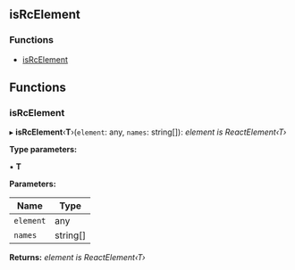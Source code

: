 <!-- This file generate automatically, should not modify that directly -->


<Meta title="API Reference/Utils/isRcElement" />

## isRcElement

### Functions

- [isRcElement](#isrcelement)

## Functions

### isRcElement

▸ **isRcElement**‹**T**›(`element`: any, `names`: string[]): _element is ReactElement‹T›_

**Type parameters:**

▪ **T**

**Parameters:**

| Name      | Type     |
| --------- | -------- |
| `element` | any      |
| `names`   | string[] |

**Returns:** _element is ReactElement‹T›_
